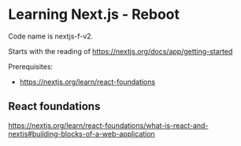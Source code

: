 # Learning Next.js - Reboot 

Code name is nextjs-f-v2.

Starts with the reading of https://nextjs.org/docs/app/getting-started

Prerequisites:

- https://nextjs.org/learn/react-foundations


## React foundations

https://nextjs.org/learn/react-foundations/what-is-react-and-nextjs#building-blocks-of-a-web-application

